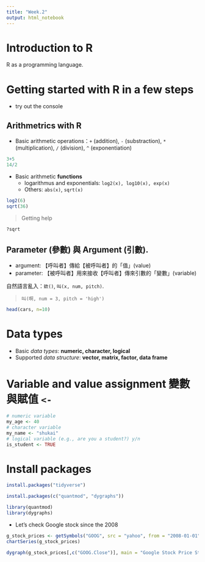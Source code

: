 ```yaml
---
title: "Week.2"
output: html_notebook
---
```


# Introduction to R

R as a programming language.

# Getting started with R in a few steps

- try out the console

## Arithmetrics with R 

- Basic arithmetic operations：`+` (addition), `-` (substraction), `*` (multiplication), `/` (division), `^` (exponentiation)

```r
3+5
14/2
```

- Basic arithmetic **functions**
    - logarithmus and exponentials: `log2(x), log10(x), exp(x)`
    - Others: `abs(x)`, `sqrt(x)`

```r
log2(6)  
sqrt(36)
```
> Getting help

```r
?sqrt
```


## Parameter (參數) 與 Argument (引數). 
  - argument: 【呼叫者】傳給【被呼叫者】的「值」(value)
  - parameter: 【被呼叫者】用來接收【呼叫者】傳來引數的「變數」(variable)

自然語言亂入：`欸()`, `叫(x, num, pitch)`. 


> `叫(啊, num = 3, pitch = 'high')`


```r
head(cars, n=10)

```


# Data types

- Basic *data types*: **numeric, character, logical**
- Supported *data structure*: **vector, matrix, factor, data frame** 




# Variable and value assignment 變數與賦值 `<-`

```r
# numeric variable
my_age <- 40
# character variable
my_name <- "shukai"
# logical variable (e.g., are you a student?) y/n
is_student <- TRUE
```



# Install packages

```r
install.packages("tidyverse")
```



```r
install.packages(c("quantmod", "dygraphs"))

```


```r
library(quantmod)
library(dygraphs)
```

- Let's check Google stock since the 2008

```r
g_stock_prices <- getSymbols("GOOG", src = "yahoo", from = "2008-01-01", auto.assign = FALSE)
chartSeries(g_stock_prices)
```

```r
dygraph(g_stock_prices[,c("GOOG.Close")], main = "Google Stock Price Starting in 2008")

```